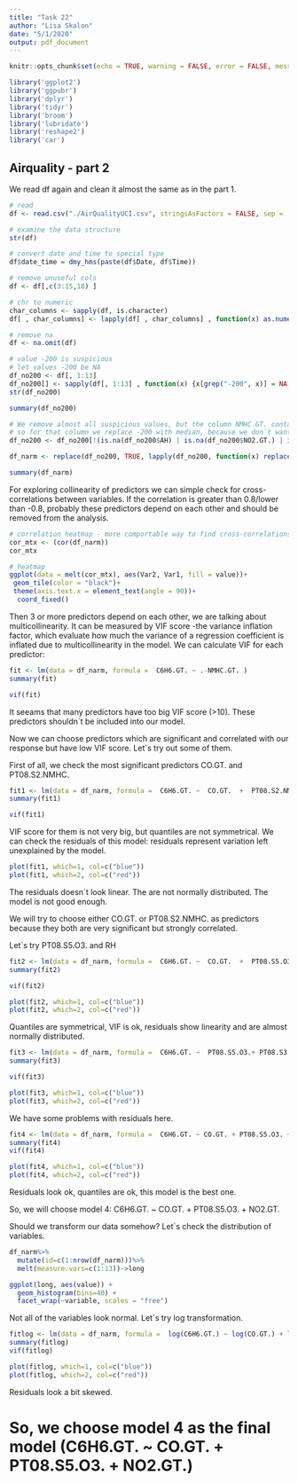 ```yaml
---
title: "Task 22"
author: "Lisa Skalon"
date: "5/1/2020"
output: pdf_document
---
```


```r
knitr::opts_chunk$set(echo = TRUE, warning = FALSE, error = FALSE, message = FALSE)
```


```r
library('ggplot2')
library('ggpubr')
library('dplyr')
library('tidyr')
library('broom')
library('lubridate')
library('reshape2')
library('car')

```


## Airquality - part 2

We read df again and clean it almost the same as in the part 1. 
```r
# read
df <- read.csv("./AirQualityUCI.csv", stringsAsFactors = FALSE, sep = ';')

# examine the data structure
str(df)

# convert date and time to special type
df$date_time = dmy_hms(paste(df$Date, df$Time))

# remove unuseful cols
df <- df[,c(3:15,18) ]

# chr to numeric
char_columns <- sapply(df, is.character)
df[ , char_columns] <- lapply(df[ , char_columns] , function(x) as.numeric(gsub(",", ".", x)))

# remove na
df <- na.omit(df)

# value -200 is suspicious
# let values -200 be NA
df_no200 <- df[, 1:13]
df_no200[] <- sapply(df[, 1:13] , function(x) {x[grep("-200", x)] = NA; return((x))}) 
str(df_no200)

summary(df_no200)

# We remove almost all suspicious values, but the column NMHC.GT. contains too many of them, 
# so for that column we replace -200 with median, because we don`t want to loose information
df_no200 <- df_no200[!(is.na(df_no200$AH) | is.na(df_no200$NO2.GT.) | is.na(df_no200$CO.GT.)),]

df_narm <- replace(df_no200, TRUE, lapply(df_no200, function(x) replace(x, is.na(x), median(x, na.rm = TRUE))))

summary(df_narm)

```


For exploring collinearity of predictors we can simple check for cross-correlations between 
variables. If the correlation is greater than 0.8/lower than -0.8, probably these predictors
depend on each other and should be removed from the analysis.

```r
# correlation heatmap - more comportable way to find cross-correlations
cor_mtx <- (cor(df_narm))
cor_mtx

# heatmap
ggplot(data = melt(cor_mtx), aes(Var2, Var1, fill = value))+
 geom_tile(color = "black")+
 theme(axis.text.x = element_text(angle = 90))+
  coord_fixed()
```

Then 3 or more predictors depend on each other, we are talking about multicollinearity. 
It can be measured by VIF score -the variance inflation factor, which evaluate how much the variance of a regression coefficient is inflated due to multicollinearity in the model. 
We can calculate VIF for each predictor:

```r
fit <- lm(data = df_narm, formula =  C6H6.GT. ~ .-NMHC.GT. ) 
summary(fit)

vif(fit)

```

It seeams that many predictors have too big VIF score (>10). These predictors shouldn`t be
included into our model.


Now we can choose predictors which are significant and correlated with our response 
but have low VIF score. Let`s try out some of them.


First of all, we check the most significant predictors CO.GT. and  PT08.S2.NMHC.
```r
fit1 <- lm(data = df_narm, formula =  C6H6.GT. ~  CO.GT.  +  PT08.S2.NMHC.) 
summary(fit1)

vif(fit1)

```
VIF score for them is not very big, but quantiles are not symmetrical. 
We can check the residuals of this model: residuals represent variation left unexplained by the model.

```r
plot(fit1, which=1, col=c("blue"))
plot(fit1, which=2, col=c("red"))

```
The residuals doesn`t look linear. The are not normally distributed. The model is not good enough. 


We will try to choose either CO.GT. or  PT08.S2.NMHC. as predictors because they both are 
very significant but strongly correlated. 

Let`s try PT08.S5.O3. and RH  
```r
fit2 <- lm(data = df_narm, formula =  C6H6.GT. ~  CO.GT.  +  PT08.S5.O3. + RH) 
summary(fit2)

vif(fit2)

```


```r
plot(fit2, which=1, col=c("blue"))
plot(fit2, which=2, col=c("red"))

```

Quantiles are symmetrical, VIF is ok, residuals show linearity and are almost normally distributed. 


```r
fit3 <- lm(data = df_narm, formula =  C6H6.GT. ~  PT08.S5.O3.+ PT08.S3.NOx.) 
summary(fit3)

vif(fit3)

```


```r
plot(fit3, which=1, col=c("blue"))
plot(fit3, which=2, col=c("red"))

```
We have some problems with residuals here.


```r
fit4 <- lm(data = df_narm, formula =  C6H6.GT. ~ CO.GT. + PT08.S5.O3. + NO2.GT. ) 
summary(fit4)
vif(fit4)

```

```r
plot(fit4, which=1, col=c("blue"))
plot(fit4, which=2, col=c("red"))

```
Residuals look ok, quantiles are ok, this model is the best one.

So, we will choose model 4: C6H6.GT. ~ CO.GT. + PT08.S5.O3. + NO2.GT.


Should we transform our data somehow? Let`s check the distribution of variables.

```r
df_narm%>%
  mutate(id=c(1:nrow(df_narm)))%>%
  melt(measure.vars=c(1:13))->long

ggplot(long, aes(value)) + 
  geom_histogram(bins=40) + 
  facet_wrap(~variable, scales = "free")

```
Not all of the variables look normal. Let`s try log transformation.

```r
fitlog <- lm(data = df_narm, formula =  log(C6H6.GT.) ~ log(CO.GT.) + log(PT08.S5.O3.) + log(NO2.GT.) ) 
summary(fitlog)
vif(fitlog)

```

```r
plot(fitlog, which=1, col=c("blue"))
plot(fitlog, which=2, col=c("red"))

```

Residuals look a bit skewed.

# So, we choose model 4 as the final model (C6H6.GT. ~ CO.GT. + PT08.S5.O3. + NO2.GT.)

